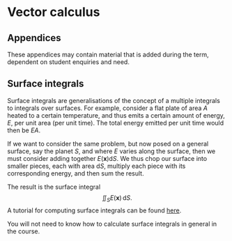 # Vector calculus

:::{.callout-tip}
## Appendices

These appendices may contain material that is added during the term, dependent on student enquiries and need.
:::

## Surface integrals {#sec-appendix-surfaceintegral}

Surface integrals are generalisations of the concept of a multiple integrals to integrals over surfaces. For example, consider a flat plate of area $A$ heated to a certain temperature, and thus emits a certain amount of energy, $E$, per unit area (per unit time). The total energy emitted per unit time would then be $E A$. 

If we want to consider the same problem, but now posed on a general surface, say the planet $S$, and where $E$ varies along the surface, then we must consider adding together $E(\mathbf{x}) \mathrm{d}{S}$. We thus chop our surface into smaller pieces, each with area $\mathrm{d}S$, multiply each piece with its corresponding energy, and then sum the result. 

The result is the surface integral 
$$
\iint_S E(\mathbf{x}) \, \mathrm{d}S.
$$ 
A tutorial for computing surface integrals can be found [here](https://tutorial.math.lamar.edu/classes/calciii/surfaceintegralsintro.aspx). 

You will not need to know how to calculate surface integrals in general in the course.


<!--
## Coordinate systems

* We need some vector calculus in the section on [@sec-radiative] when discussing the radiation integrals. 

### Spherical coordinates

In spherical coordinates, ...

## Directional derivatives

Used in the [@sec-radiative], i.e. $\partial\partial s = \mathbf{\hat{s}} \cdot \nabla_{\mathbf{x}}$. 

## Integration in different coordinate systems

:::{.callout-important}
Probably need some homework questions on spherical integration?
:::


In @sec-two-stream, we make sure of the surface integral in spherical coordinates. This converts an integral as follows:
$$
\iint_S I \, \mathrm{d}{S} = \iint_{\theta, \phi} I \, \sin\theta \, \mathrm{d}\theta \, \mathrm{d}\phi.
$$

-->


